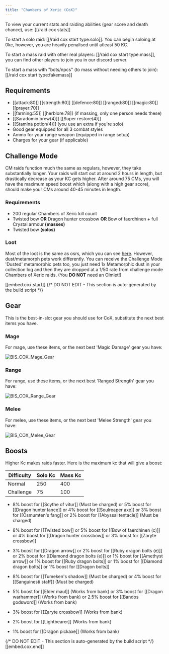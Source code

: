 ```yaml
---
title: "Chambers of Xeric (CoX)"
---
```


To view your current stats and raiding abilities (gear score and death chance), use: [[/raid cox stats]]

To start a solo raid: [[/raid cox start type\:solo]]. You can begin soloing at 0kc, however, you are heavily penalised until atleast 50 KC.

To start a mass raid with other real players: [[/raid cox start type\:mass]], you can find other players to join you in our discord server.

To start a mass with "bots/npcs" (to mass without needing others to join): [[/raid cox start type\:fakemass]]

## Requirements

- [[attack:80]] [[strength:80]] [[defence:80]] [[ranged:80]] [[magic:80]] [[prayer:70]]
- [[farming:55]] [[herblore:78]] (if massing, only one person needs these)
- [[Saradomin brew(4)]] [[Super restore(4)]]
- [[Stamina potion(4)]] (you use an extra if you're solo)
- Good gear equipped for all 3 combat styles
- Ammo for your range weapon (equipped in range setup)
- Charges for your gear (if applicable)

## Challenge Mode

CM raids function much the same as regulars, however, they take substantially longer. Your raids will start out at around 2 hours in length, but drastically decrease as your KC gets higher. After around 75 CMs, you will have the maximum speed boost which (along with a high gear score), should make your CMs around 40-45 minutes in length.

### Requirements

- 200 regular Chambers of Xeric kill count
- Twisted bow **OR** Dragon hunter crossbow **OR** Bow of faerdhinen + full Crystal armour **(masses)**
- Twisted bow **(solos)**

### Loot

Most of the loot is the same as osrs, which you can see [here](https://oldschool.runescape.wiki/w/Chambers_of_Xeric#Unique_drop_table). However, dust/metamorph pets work differently. You can receive the Challenge Mode 'Dusted' metamorphic pets too, you just need 1x Metamorphic dust in your collection log and then they are dropped at a 1/50 rate from challenge mode Chambers of Xeric raids. (You **DO NOT** need an Olmlet!)

[[embed.cox.start]]
{/* DO NOT EDIT - This section is auto-generated by the build script */}
## Gear

This is the best-in-slot gear you should use for CoX, substitute the next best items you have. 

### Mage

For mage, use these items, or the next best 'Magic Damage' gear you have:

![BIS_COX_Mage_Gear](../../../gearImages/BIS_COX_Mage_Gear.png)

### Range

For range, use these items, or the next best 'Ranged Strength' gear you have:

![BIS_COX_Range_Gear](../../../gearImages/BIS_COX_Range_Gear.png)

### Melee

For melee, use these items, or the next best 'Melee Strength' gear you have:

![BIS_COX_Melee_Gear](../../../gearImages/BIS_COX_Melee_Gear.png)

## Boosts

Higher Kc makes raids faster. Here is the maximum kc that will give a boost:

| Difficulty | Solo Kc | Mass Kc |
| ---------- | ------- | ------- |
| Normal     | 250     | 400     |
| Challenge  | 75      | 100     |



- 8% boost for [[Scythe of vitur]] (Must be charged) or 5% boost for [[Dragon hunter lance]] or 4% boost for [[Soulreaper axe]] or 3% boost for [[Osmumten's fang]] or 2% boost for [[Abyssal tentacle]] (Must be charged)

- 8% boost for [[Twisted bow]] or 5% boost for [[Bow of faerdhinen (c)]] or 4% boost for [[Dragon hunter crossbow]] or 3% boost for [[Zaryte crossbow]]

- 3% boost for [[Dragon arrow]] or 2% boost for [[Ruby dragon bolts (e)]] or 2% boost for [[Diamond dragon bolts (e)]] or 1% boost for [[Amethyst arrow]] or 1% boost for [[Ruby dragon bolts]] or 1% boost for [[Diamond dragon bolts]] or 1% boost for [[Dragon bolts]]

- 8% boost for [[Tumeken's shadow]] (Must be charged) or 4% boost for [[Sanguinesti staff]] (Must be charged)

- 5% boost for [[Elder maul]] (Works from bank) or 3% boost for [[Dragon warhammer]] (Works from bank) or 2.5% boost for [[Bandos godsword]] (Works from bank)

- 3% boost for [[Zaryte crossbow]] (Works from bank)

- 2% boost for [[Lightbearer]] (Works from bank)

- 1% boost for [[Dragon pickaxe]] (Works from bank)

{/* DO NOT EDIT - This section is auto-generated by the build script */}
[[embed.cox.end]]